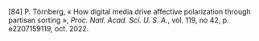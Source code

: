 \[84\]	P. Törnberg, « How digital media drive affective polarization through partisan sorting », *Proc. Natl. Acad. Sci. U. S. A.*, vol. 119, no 42, p. e2207159119, oct. 2022\.